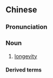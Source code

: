 {{also|长生}}
==Chinese==
{{zh-forms|s=长生}}

===Pronunciation===
{{zh-pron
|m=chángshēng
|c=coeng4 sang1,coeng4 saang1
|h=pfs=chhòng-sên
|mn=tiông-seng
|cat=n
}}

===Noun===
{{zh-noun}}

# {{lb|zh|literary}} [[longevity]]

====Derived terms====
{{zh-der|不老長生|長生不死|長生不滅|長生不老|長生久視|長生庫|長生果|長生殿|長生牌位|長生祿位}}